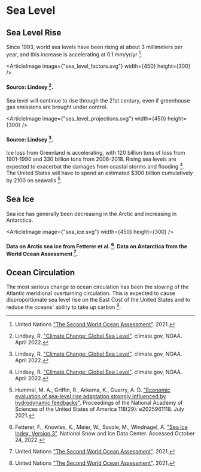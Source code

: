 


# Sea Level

## Sea Level Rise

Since 1993, world sea levels have been rising at about 3 millimeters per year, and this increase is accelerating at 0.1 mm/yr/yr [^{ 1 }].

<ArticleImage image={"sea_level_factors.svg"} width={450} height={300} />
#### Source: Lindsey [^{ 2 }].

Sea level will continue to rise through the 21st century, even if greenhouse gas emissions are brought under control.

<ArticleImage image={"sea_level_projections.svg"} width={450} height={300} />
#### Source: Lindsey [^{ 2 }].

Ice loss from Greenland is accelerating, with 120 billion tons of loss from 1901-1990 and 330 billion tons from 2006-2018. Rising sea levels are expected to exacerbat the damages from coastal storms and flooding [^{ 2 }]. The United States will have to spend an estimated $300 billion cumulatively by 2100 on seawalls [^{ 3 }].

## Sea Ice

Sea ice has generally been decreasing in the Arctic and increasing in Antarctica.

<ArticleImage image={"sea_ice.svg"} width={450} height={300} />
#### Data on Arctic sea ice from Fetterer et al. [^{ 4 }]. Data on Antarctica from the World Ocean Assessment [^{ 1 }].

## Ocean Circulation

The most serious change to ocean circulation has been the slowing of the Atlantic meridional overturning circulation. This is expected to cause disproportionate sea level rise on the East Cost of the United States and to reduce the oceans' ability to take up carbon [^{ 1 }].

[^{ 1 }]: United Nations ["The Second World Ocean Assessment"](https://www.un.org/regularprocess/woa2launch). 2021.

[^{ 2 }]: Lindsey, R. ["Climate Change: Global Sea Level"](https://www.climate.gov/news-features/understanding-climate/climate-change-global-sea-level). climate.gov, NOAA. April 2022.

[^{ 3 }]: Hummel, M. A., Griffin, R., Arkema, K., Guerry, A. D. ["Economic evaluation of sea-level rise adaptation strongly influenced by hydrodynamic feedbacks"](https://www.pnas.org/doi/abs/10.1073/pnas.2025961118). Proceedings of the National Academy of Sciences of the United States of America 118(29): e2025961118. July 2021.

[^{ 4 }]: Fetterer, F., Knowles, K., Meier, W., Savoie, M., Windnagel, A. ["Sea Ice Index, Version 3"](https://nsidc.org/data/g02135/versions/3). National Snow and Ice Data Center. Accessed October 24, 2022.
